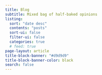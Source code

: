 ```yaml
---
title: Blog
subtitle: Mixed bag of half-baked opinions
listing:
  sort: "date desc"
  contents: "posts"
  sort-ui: false
  filter-ui: false
  categories: true
  # feed: true
page-layout: article
title-block-banner: "#d9d9d9"
title-block-banner-color: black
search: false
---
```

